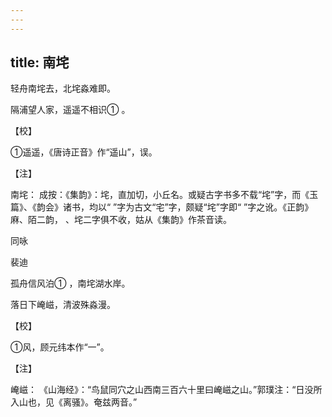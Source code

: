 ```yaml
---
---
---
```

title: 南垞
---




轻舟南垞去，北垞淼难即。

隔浦望人家，遥遥不相识① 。

【校】

①遥遥，《唐诗正音》作“遥山”，误。

【注】

南垞： 成按：《集韵》：垞，直加切，小丘名。或疑古字书多不载“垞”字，而《玉篇》、《韵会》诸书，均以“ ”字为古文“宅”字，颇疑“垞”字即“ ”字之讹。《正韵》麻、陌二韵， 、垞二字俱不收，姑从《集韵》作茶音读。





同咏


裴迪

孤舟信风泊① ，南垞湖水岸。

落日下崦嵫，清波殊淼漫。

【校】

①风，顾元纬本作“一”。

【注】

崦嵫： 《山海经》：“鸟鼠同穴之山西南三百六十里曰崦嵫之山。”郭璞注：“日没所入山也，见《离骚》。奄兹两音。”